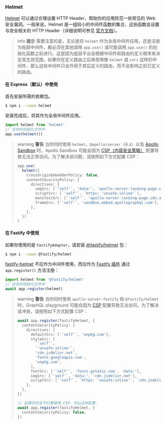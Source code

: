 ### Helmet

[Helmet](https://github.com/helmetjs/helmet) 可以通过合理设置 HTTP Header，帮助你的应用防范一些常见的 Web 安全漏洞。一般来说，Helmet 是一组较小的中间件函数的集合，这些函数会设置与安全相关的 HTTP Header（详细说明可参见 [官方文档](https://github.com/helmetjs/helmet#how-it-works)）。

> info **提示** 需要注意的是，无论是将 `helmet` 作为全局中间件应用，还是注册为局部中间件，都必须在其他调用 `app.use()` 或可能调用 `app.use()` 的初始化函数之前进行。这是因为底层平台会根据中间件和路由的定义顺序来决定其生效范围。如果你在定义路由之后再使用像 `helmet` 或 `cors` 这样的中间件，那么这些中间件只会作用于其后定义的路由，而不会影响之前已定义的路由。

#### 在 Express（默认）中使用

首先安装所需的依赖包。

```bash
$ npm i --save helmet
```

安装完成后，将其作为全局中间件应用。

```ts
import helmet from 'helmet'
// 在你的初始化文件中
app.use(helmet())
```

> warning **警告** 当你同时使用 `helmet`、`@apollo/server`（4.x）以及 [Apollo Sandbox](https://docs.nestjs.com/graphql/quick-start#apollo-sandbox) 时，Apollo Sandbox 可能会因为 [CSP（内容安全策略）](https://developer.mozilla.org/zh-CN/docs/Web/HTTP/CSP) 配置导致无法正常访问。为了解决该问题，请按照如下方式配置 CSP：
>
> ```ts
> app.use(
>   helmet({
>     crossOriginEmbedderPolicy: false,
>     contentSecurityPolicy: {
>       directives: {
>         imgSrc: [`'self'`, 'data:', 'apollo-server-landing-page.cdn.apollographql.com'],
>         scriptSrc: [`'self'`, `https: 'unsafe-inline'`],
>         manifestSrc: [`'self'`, 'apollo-server-landing-page.cdn.apollographql.com'],
>         frameSrc: [`'self'`, 'sandbox.embed.apollographql.com'],
>       },
>     },
>   })
> )
> ```

#### 在 Fastify 中使用

如果你使用的是 `FastifyAdapter`，请安装 [@fastify/helmet](https://github.com/fastify/fastify-helmet) 包：

```bash
$ npm i --save @fastify/helmet
```

[fastify-helmet](https://github.com/fastify/fastify-helmet) 不应作为中间件使用，而应作为 [Fastify 插件](https://www.fastify.io/docs/latest/Reference/Plugins/) 通过 `app.register()` 方法注册：

```ts
import helmet from '@fastify/helmet'
// 在你的初始化文件中
await app.register(helmet)
```

> warning **警告** 当你同时使用 `apollo-server-fastify` 和 `@fastify/helmet` 时，GraphQL playground 可能会因为 [CSP](https://developer.mozilla.org/zh-CN/docs/Web/HTTP/CSP) 配置导致无法访问。为了解决该冲突，请按照如下方式配置 CSP：
>
> ```ts
> await app.register(fastifyHelmet, {
>   contentSecurityPolicy: {
>     directives: {
>       defaultSrc: [`'self'`, 'unpkg.com'],
>       styleSrc: [
>         `'self'`,
>         `'unsafe-inline'`,
>         'cdn.jsdelivr.net',
>         'fonts.googleapis.com',
>         'unpkg.com',
>       ],
>       fontSrc: [`'self'`, 'fonts.gstatic.com', 'data:'],
>       imgSrc: [`'self'`, 'data:', 'cdn.jsdelivr.net'],
>       scriptSrc: [`'self'`, `https: 'unsafe-inline'`, `cdn.jsdelivr.net`, `'unsafe-eval'`],
>     },
>   },
> })
>
> // 如果你完全不打算使用 CSP，可以这样配置：
> await app.register(fastifyHelmet, {
>   contentSecurityPolicy: false,
> })
> ```

